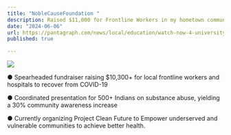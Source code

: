```yaml
---
title: "NobleCauseFoundation "
description: Raised $11,000 for Frontline Workers in my hometown community by going door to door, tutoring math, and partnering with restaurants.
date: "2024-06-06"
url: https://pantagraph.com/news/local/education/watch-now-4-university-high-students-raise-nearly-6-000-for-carle-bromenn-osf-healthcare/article_1fefcac6-719f-5b50-87a6-599771ea1812.html
published: true

---
```


[![](/ncffoundation.jpeg)](https://www.NobleCauseFoundation.org)

● Spearheaded fundraiser raising $10,300+ for local frontline workers and hospitals to recover from COVID-19 

● Coordinated presentation for 500+ Indians on substance abuse, yielding a 30% community awareness increase

● Currently organizing Project Clean Future to Empower underserved and vulnerable communities to achieve better health.